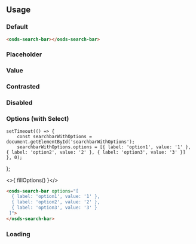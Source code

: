 
<GenericStyle />

## Usage

### Default
<osds-search-bar></osds-search-bar>

```html
<osds-search-bar></osds-search-bar>
```
### Placeholder
<PlaceholderProperty />

### Value
<ValueProperty />

### Contrasted
<ContrastedProperty />

### Disabled
<DisabledProperty />

### Options (with Select)

    setTimeout(() => {
        const searchbarWithOptions = document.getElementById('searchbarWithOptions');
        searchbarWithOptions.options = [{ label: 'option1', value: '1' }, { label: 'option2', value: '2' }, { label: 'option3', value: '3' }]
    }, 0);
};

<osds-search-bar id="searchbarWithOptions"></osds-search-bar>

<>{ fillOptions() }</>

```html
<osds-search-bar options="[
  { label: 'option1', value: '1' },
  { label: 'option2', value: '2' },
  { label: 'option3', value: '3' }
 ]">
</osds-search-bar>
```

### Loading
<LoadingProperty />

